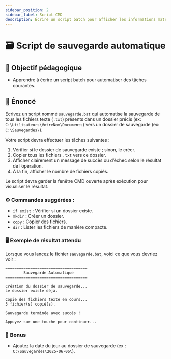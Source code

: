 ```yaml
---
sidebar_position: 2
sidebar_label: Script CMD
description: Écrire un script batch pour afficher les informations matérielles d'un ordinateur sous Windows.
---
```



# 🗃️ Script de sauvegarde automatique

## 🎯 Objectif pédagogique

- Apprendre à écrire un script batch pour automatiser des tâches courantes.	

## 📜 Énoncé

Écrivez un script nommé `sauvegarde.bat` qui automatise la sauvegarde de
tous les fichiers texte (`.txt`) présents dans un dossier précis
(ex: `C:\Utilisateurs\VotreNom\Documents`) vers un dossier de sauvegarde
(ex: `C:\Sauvegardes\`).

Votre script devra effectuer les tâches suivantes :

1. Vérifier si le dossier de sauvegarde existe ; sinon, le créer.
2. Copier tous les fichiers `.txt` vers ce dossier.
3. Afficher clairement un message de succès ou d’échec selon le résultat de l’opération.
4. À la fin, afficher le nombre de fichiers copiés.

Le script devra garder la fenêtre CMD ouverte après exécution pour visualiser le résultat.

### ⚙️ **Commandes suggérées :**

* `if exist` : Vérifier si un dossier existe.
* `mkdir` : Créer un dossier.
* `copy` : Copier des fichiers.
* `dir` : Lister les fichiers de manière compacte.

### 🖥️ Exemple de résultat attendu

Lorsque vous lancez le fichier `sauvegarde.bat`, voici ce que vous devriez voir :

```
====================================
        Sauvegarde Automatique
====================================

Création du dossier de sauvegarde...
Le dossier existe déjà.

Copie des fichiers texte en cours...
3 fichier(s) copié(s).

Sauvegarde terminée avec succès !

Appuyez sur une touche pour continuer...
```


### 🚩 Bonus

* Ajoutez la date du jour au dossier de sauvegarde (ex : `C:\Sauvegardes\2025-06-06\`).
